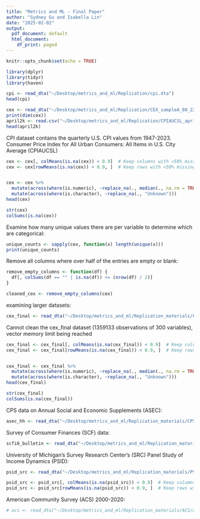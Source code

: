```yaml
---
title: "Metrics and ML - Final Paper"
author: "Sydney Gu and Isabella Lin"
date: "2025-02-02"
output:
  pdf_document: default
  html_document:
    df_print: paged
---
```


```r
knitr::opts_chunk$set(echo = TRUE)
```

```r
library(dplyr)
library(tidyr)
library(haven)
```


```r
cpi <- read_dta("~/Desktop/metrics_and_ml/Replication/cpi.dta")
head(cpi)

cex <- read_dta("~/Desktop/metrics_and_ml/Replication/CEX_sampleA_80_22.dta")
print(dim(cex))
april2k <- read.csv("~/Desktop/metrics_and_ml/Replication/CPIAUCSL_april2000.csv")
head(april2k)
```
CPI dataset contains the quarterly U.S. CPI values from 1947-2023. 
Consumer Price Index for All Urban Consumers: All Items in
U.S. City Average (CPIAUCSL)

```r
cex <- cex[, colMeans(is.na(cex)) < 0.9]  # Keep columns with <50% missing
cex <- cex[rowMeans(is.na(cex)) < 0.9, ]  # Keep rows with <50% missing


cex <- cex %>%
  mutate(across(where(is.numeric), ~replace_na(., median(., na.rm = TRUE)))) %>%
  mutate(across(where(is.character), ~replace_na(., "Unknown")))
head(cex)

str(cex)
colSums(is.na(cex))

```

Examine how many unique values there are per variable to determine which are categorical:
```r
unique_counts <- sapply(cex, function(x) length(unique(x)))
print(unique_counts)
```

Remove all columns where over half of the entries are empty or blank:
```r
remove_empty_columns <- function(df) {
  df[, colSums(df == "" | is.na(df)) <= (nrow(df) / 2)]
}
```
```r
cleaned_cex <- remove_empty_columns(cex)
```


examining larger datasets:
```r
cex_final <- read_dta("~/Desktop/metrics_and_ml/Replication_materials/CES/data/cex_final_8022.dta")
```

Cannot clean the cex_final dataset (1359133 observations of 300 variables), vector memory limit being reached
```r
cex_final <- cex_final[, colMeans(is.na(cex_final)) < 0.9]  # Keep columns with <50% missing
cex_final <- cex_final[rowMeans(is.na(cex_final)) < 0.9, ]  # Keep rows with <50% missing


cex_final <- cex_final %>%
  mutate(across(where(is.numeric), ~replace_na(., median(., na.rm = TRUE)))) %>%
  mutate(across(where(is.character), ~replace_na(., "Unknown")))
head(cex_final)

str(cex_final)
colSums(is.na(cex_final))

```

CPS data on Annual Social and Economic Supplements (ASEC):
```r
asec_hh <- read_dta("~/Desktop/metrics_and_ml/Replication_materials/CPS/data/asecplus_6222_hh.dta")
```

Survey of Consumer Finances (SCF) data:
```r
scfi6_bulletin <- read_dta("~/Desktop/metrics_and_ml/Replication_materials/SCF/data/scfi6_bulletin_89_19_raw.dta")
```

University of Michigan's Survey Research Center's (SRC) Panel Study of Income Dynamics (PSID):
```r
psid_src <- read_dta("~/Desktop/metrics_and_ml/Replication_materials/PSID/data/PSID_SRC_Immigrant_Census_68_19.dta")
```
```r
psid_src <- psid_src[, colMeans(is.na(psid_src)) < 0.9]  # Keep columns with <50% missing
psid_src <- psid_src[rowMeans(is.na(psid_src)) < 0.9, ]  # Keep rows with <50% missing
```

American Community Survey (ACS) 2000-2020:
```r
# acs <- read_dta("~/Desktop/metrics_and_ml/Replication_materials/ACS/data/acs_2000_2020_hh.dta") can't read this in, not enough vector memory
```



